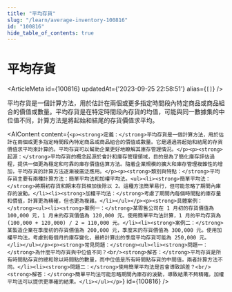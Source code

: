 ```yaml
---
title: "平均存貨"
slug: "/learn/average-inventory-100816"
id: "100816"
hide_table_of_contents: true
---
```



# 平均存貨

<ArticleMeta id={100816} updatedAt={'2023-09-25 22:58:51'} alias={`[]`} />
<div className='border-solid border-b border-t-0 my-4 border-[var(--ifm-color-gray-300)]' />

平均存貨是一個計算方法，用於估計在兩個或更多指定時間段內特定商品或商品組合的價值或數量。平均存貨是在特定時間段內存貨的均值，可能與同一數據集的中位值不同，計算方法是將起始和結尾的存貨價值求平均。

<AIContent content={`<p><strong>定義：</strong>平均存貨是一個計算方法，用於估計在兩個或更多指定時間段內特定商品或商品組合的價值或數量。它是通過將起始和結尾的存貨價值求平均來計算的。平均存貨可以幫助企業更好地瞭解其庫存管理情況。</p><p><strong>起源：</strong>平均存貨的概念起源於會計和庫存管理領域，目的是為了簡化庫存評估過程，提供一個更為穩定和可靠的庫存價值估算方法。隨着企業規模的擴大和庫存管理複雜性的增加，平均存貨的計算方法逐漸被廣泛應用。</p><p><strong>類別與特點：</strong>平均存貨主要有兩種計算方法：簡單平均法和加權平均法。<ul><li><strong>簡單平均法：</strong>將期初存貨和期末存貨相加後除以 2。這種方法簡單易行，但可能忽略了期間內庫存的波動。</li><li><strong>加權平均法：</strong>考慮了期間內每個時間點的庫存量和價值，計算更為精確，但也更為複雜。</li></ul></p><p><strong>具體案例：</strong><ul><li><strong>案例一：</strong>某零售公司在 1 月初的存貨價值為 100,000 元，1 月末的存貨價值為 120,000 元。使用簡單平均法計算，1 月的平均存貨為 (100,000 + 120,000) / 2 = 110,000 元。</li><li><strong>案例二：</strong>某製造企業在季度初的存貨價值為 200,000 元，季度末的存貨價值為 300,000 元。使用加權平均法，考慮到每個月的庫存變化，最終計算出的季度平均存貨可能為 250,000 元。</li></ul></p><p><strong>常見問題：</strong><ul><li><strong>問題一：</strong>為什麼平均存貨與中位值不同？<br/><strong>解答：</strong>平均存貨是所有時間點存貨的總和除以時間點的數量，而中位值是所有時間點存貨的中間值，兩者計算方法不同。</li><li><strong>問題二：</strong>使用簡單平均法是否會導致誤差？<br/><strong>解答：</strong>簡單平均法可能忽略期間內庫存的波動，導致結果不夠精確。加權平均法可以提供更準確的結果。</li></ul></p>`} id={100816} />
